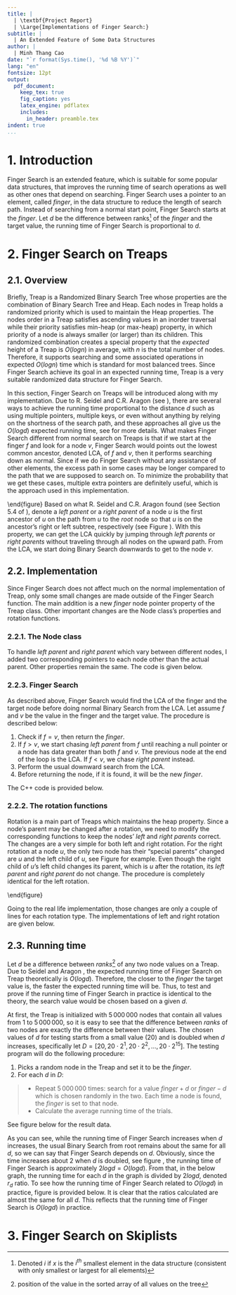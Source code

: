 ```yaml
---
title: |
  | \textbf{Project Report}
  | \Large{Implementations of Finger Search:}
subtitle: | 
  | An Extended Feature of Some Data Structures
author: |
  | Minh Thang Cao
date: "`r format(Sys.time(), '%d %B %Y')`"
lang: "en"
fontsize: 12pt
output:
  pdf_document:
    keep_tex: true
    fig_caption: yes
    latex_engine: pdflatex
    includes:
      in_header: preamble.tex
indent: true
...
```


\graphicspath{ {./} }

# 1. \enspace Introduction {#section1}

Finger Search is an extended feature, which is suitable for some popular data structures, that improves the running time of search operations as well as other ones that depend on searching. Finger Search uses a pointer to an element, called *finger*, in the data structure to reduce the length of search path. Instead of searching from a normal start point, Finger Search starts at the *finger*. Let $d$ be the difference between ranks^[Denoted $i$ if $x$ is the $i^{th}$ smallest element in the data structure (consistent with only smallest or largest for all elements)] of the *finger* and the target value, the running time of Finger Search is proportional to $d$.

# 2. \enspace Finger Search on Treaps {#section2}

## 2.1. Overview

Briefly, Treap is a Randomized Binary Search Tree whose properties are the combination of Binary Search Tree and Heap. Each nodes in Treap holds a randomized priority which is used to maintain the Heap properties. The nodes order in a Treap satisfies ascending values in an inorder traversal while their priority satisfies min-heap (or max-heap) property, in which priority of a node is always smaller (or larger) than its children. This randomized combination creates a special property that the *expected* height of a Treap is $O(logn)$ in average, with $n$ is the total number of nodes. Therefore, it supports searching and some associated operations in expected $O(logn)$ time which is standard for most balanced trees. Since Finger Search achieve its goal in an expected running time, Treap is a very suitable randomized data structure for Finger Search.

In this section, Finger Search on Treaps will be introduced along with my implementation. Due to R. Seidel and C.R. Aragon (see \cite{1}), there are several ways to achieve the running time proportional to the distance $d$ such as using multiple pointers, multiple keys, or even without anything by relying on the shortness of the search path, and these approaches all give us the $O(logd)$ expected running time, see \cite{1} for more details. What makes Finger Search different from normal search on Treaps is that if we start at the finger $f$ and look for a node $v$, Finger Search would points out the lowest common ancestor, denoted LCA, of $f$ and $v$, then it performs searching down as normal. Since if we do Finger Search without any assistance of other elements, the excess path in some cases may be longer compared to the path that we are supposed to search on. To minimize the probability that we get these cases, multiple extra pointers are definitely useful, which is the approach used in this implementation.


\begin{figure}
\centering
\vspace{1mm}
\includegraphics[width=0.4\textwidth]{tree.png}
\caption{\label{fig1:figs}Visualization of \textit{left parent} and \textit{right parent} of a node $u$ in a binary tree.}

\  
\hrule
\end{figure}
Based on what R. Seidel and C.R. Aragon found (see Section 5.4 of \cite{1}), denote a *left parent* or a *right parent* of a node $u$ is the first ancestor of $u$ on the path from $u$ to the *root* node so that $u$ is on the ancestor's right or left subtree, respectively (see Figure \ref{fig1:figs}). With this property, we can get the LCA quickly by jumping through *left parents* or *right parents* without traveling through all nodes on the upward path. From the LCA, we start doing Binary Search downwards to get to the node $v$.

## 2.2. Implementation

Since Finger Search does not affect much on the normal implementation of Treap, only some small changes are made outside of the Finger Search function. The main addition is a new *finger* node pointer property of the Treap class. Other important changes are the Node class's properties and rotation functions.

### 2.2.1. The Node class

To handle *left parent* and *right parent* which vary between different nodes, I added two corresponding pointers to each node other than the actual parent. Other properties remain the same. The code is given below.
\newpage

\begin{lstlisting}
template<typename T>
class Node {
  public:
    T data;
    double priority;
    Node *parent, *left, *right;
    Node *leftParent, *rightParent; // new properties
    Node(double value, Node* parent=nullptr,
         Node* left=nullptr, Node* right=nullptr,
         Node* leftParent=nullptr, Node* rightParent= nullptr) {
      this->data = value;
      this->parent = parent;
      this->left = left;
      this->right = right;
      this->leftParent = leftParent;
      this->rightParent = rightParent;
      priority = Random::getReal(0, 1);
    };
};
\end{lstlisting}
\vspace{-7mm}

### 2.2.3. Finger Search

As described above, Finger Search would find the LCA of the finger and the target node before doing normal Binary Search from the LCA. Let assume $f$ and $v$ be the value in the finger and the target value. The procedure is described below:

  1. Check if $f = v$, then return the *finger*.
  2. If $f > v$, we start chasing *left parent* from *f* until reaching a null pointer or a node has data greater than both *f* and *v*. The previous node at the end of the loop is the LCA. If $f < v$, we chase *right parent* instead.
  3. Perform the usual downward search from the LCA.
  4. Before returning the node, if it is found, it will be the new *finger*.

The C++ code is provided below.

\begin{lstlisting}
template<typename T>
Node<T>* Treap<T>::fingerSearch(T value) {
  if (value == finger->data) return finger;
  Node<T>* LCA = root; // The lowest common ancestor
  Node<T>* current = finger;
  if (value > finger->data) {
    while (current && current->data <= value) {
      LCA = current;
      current = current->rightParent;
    }
  } else {
    while (current && current->data >= value) {
      LCA = current;
      current = current->leftParent;
    }
  }
  Node<T>* foundNode = binarySearch(value, LCA); // downard search from LCA
  if (foundNode) {
    finger = foundNode;
  }
  return foundNode;
}
\end{lstlisting}

\vspace{-7mm}

### 2.2.2. The rotation functions 

Rotation is a main part of Treaps which maintains the heap property. Since a node's parent may be changed after a rotation, we need to modify the corresponding functions to keep the nodes' *left* and *right parents* correct. The changes are a very simple for both left and right rotation. For the right rotation at a node $u$, the only two node has their "special parents" changed are $u$ and the left child of $u$, see Figure \ref{fig2:figs} for example. Even though the right child of $u$'s left child changes its parent, which is $u$ after the rotation, its *left parent* and *right parent* do not change. The procedure is completely identical for the left rotation.

\begin{figure}
\centering
\vspace{1mm}
\includegraphics[height=0.3\textwidth]{TreeRotation.png}
\caption{\label{fig2:figs}Visualization of right rotation at node 4. The colored nodes are ones has their \textit{left parent} or \textit{right parent} changed. The \textit{right parent} of node 2, the left child of 4, changed to the \textit{right parent} of 4, and \textit{left parent} of node 4 changed to 2. Left rotation is identical.}

\  
\hrule
\end{figure}

Going to the real life implementation, those changes are only a couple of lines for each rotation type. The implementations of left and right rotation are given below.


\begin{lstlisting}
template<class T>
void Treap<T>::leftRotate(Node<T>* &node) {
  Node<T> *parent = node->parent;
  Node<T> *r = node->right;
  node->parent = r;
  node->rightParent = r; // set right parent of the given node
  r->leftParent = node->leftParent; // set left parent of right child 
  if (r->left) {
    r->left->parent = node;
  }
  node->right = r->left;
  r->left = node;
  r->parent = parent;
  if (parent) {
    if (parent->left == node) {
      parent->left = r;
    } else {
      parent->right = r;
    }
  }
  node = r;
}

template<class T>
void Treap<T>::rightRotate(Node<T>* &node) {
  Node<T> *parent = node->parent;
  Node<T> *l = node->left;
  node->parent = l;
  node->leftParent = l; // set left parent of the given node
  l->rightParent = node->rightParent; // set right parent of left child 
  if (l->right) {
    l->right->parent = node;
 }
  node->left = l->right;
  l->right = node;
  l->parent = parent;
  if (parent) {
    if (parent->left == node) {
      parent->left = l;
    } else {
      parent->right = l;
    }
  }
  node = l;
}
\end{lstlisting}

## 2.3. Running time

Let $d$ be a difference between *ranks*^[position of the value in the sorted array of all values on the tree] of any two node values on a Treap. Due to Seidel and Aragon \cite{1}, the expected running time of Finger Search on Treap theoretically is $O(logd)$. Therefore, the closer to the $finger$ the target value is, the faster the expected running time will be. Thus, to test and prove if the running time of Finger Search in practice is identical to the theory, the search value would be chosen based on a given $d$.

At first, the Treap is initialized with $5\,000\,000$ nodes that contain all values from 1 to $5\,000\,000$, so it is easy to see that the difference between $ranks$ of two nodes are exactly the difference between their values. The chosen values of $d$ for testing starts from a small value (20) and is doubled when $d$ increases, specifically let $D = [20, 20\cdot2^1, 20\cdot2^2, \ldots, 20\cdot2^{15}]$. The testing program will do the following procedure:
\vspace{-4mm}

1. Picks a random node in the Treap and set it to be the $finger$.
2. For each $d$ in $D$:
\vspace{-4mm}

>- Repeat $5\,000\,000$ times: search for a value $finger + d$ or $finger - d$ which is chosen randomly in the two. Each time a node is found, the $finger$ is set to that node.
>- Calculate the average running time of the trials.

See figure \ref{fig:TreapResult} below for the result data.
\begin{figure}
\centering
\begin{minipage}{1\textwidth}
  \centering
	\begin{tabularx}{0.8\textwidth}{|>{\centering\arraybackslash}X|>{\centering\arraybackslash}X|>{\centering\arraybackslash}X|}
  \hline
      $d$  & Finger Search time  & Binary Search form root time \\ \hline
     20  & 7.89250  & 27.2041 \\ \hline
     40  & 9.95326  & 28.0649 \\ \hline
     80  & 11.9180  & 28.8736 \\ \hline
    160  & 13.9715  & 27.4262 \\ \hline
    320  & 15.8764  & 28.0812 \\ \hline
    640  & 18.3024  & 29.7978 \\ \hline
   1280  & 20.2644  & 29.4003 \\ \hline
   2560  & 22.3453  & 28.0397 \\ \hline
   5120  & 24.6583  & 28.8494 \\ \hline
  10240  & 26.4185  & 28.1270 \\ \hline
  20480  & 28.3653  & 28.4053 \\ \hline
  40960  & 30.1493  & 28.3681 \\ \hline
  81920  & 32.8924  & 28.7313 \\ \hline
 163840  & 33.6583  & 27.9549 \\ \hline
 327680  & 35.6414  & 27.9997 \\ \hline
 655360  & 40.2822  & 27.4228 \\ \hline
  \end{tabularx}
\end{minipage}
\caption[Caption]{Average running time of Finger Search and Binary Search from root on Treap with $d$ in $[20, 20\cdot2^1, 20\cdot2^2, \ldots, 20\cdot2^{15}]$. The total number of search times for each $d$ is $5\,000\,000$. The running times are in \textit{number of nodes visited} at the end of the search function.}
\label{fig:TreapResult}
\end{figure}

\newpage

As you can see, while the running time of Finger Search increases when $d$ increases, the usual Binary Search from root remains about the same for all $d$, so we can say that Finger Search depends on $d$. Obviously, since the time increases about 2 when $d$ is doubled, see figure \ref{fig:TreapResult}, the running time of Finger Search is approximately $2logd = O(logd)$. From that, in the below graph, the running time for each $d$ in the graph is divided by $2logd$, denoted $r_d$ ratio. To see how the running time of Finger Search related to $O(logd)$ in practice, figure \ref{fig:TreapGraph} is provided below. It is clear that the ratios calculated are almost the same for all $d$. This reflects that the running time of Finger Search is $O(logd)$ in practice.

\begin{figure}
\begin{minipage}{0.95\textwidth}
\begin{center}
\begin{tikzpicture}
  \begin{axis}[ 
    symbolic x coords={0, 20, 40, 80, 160, 320, 640, 1280, 2560, 5120, 10240, 20480, 40960, 81920, 163840, 327680, 655360, 1310720},
    xtick={0, 20, 40, 80, 160, 320, 640, 1280, 2560, 5120, 10240, 20480, 40960, 81920, 163840, 327680, 655360, 1310720},
    xticklabels={0,$2^0$,$2^1$, $2^2$,$2^3$,$2^4$,$2^5$,$2^6$,$2^7$,$2^8$,$2^9$,$2^{10}$,$2^{11}$,$2^{12}$,$2^{13}$,$2^{14}$,$2^{15}$,$2^{16}$},
    scaled x ticks={real:20},
    height=5cm,
		width=14cm,
    minor tick num=5,
    grid=both,
    grid style={line width=.1pt, draw=gray!20},
    major grid style={line width=.2pt,draw=gray!40},
    ymin=0,
		ymax=2,
    xmin=0,
		xmax=1310720,
    xlabel=$d$,
    ylabel={$r_d$},
		ylabel style={rotate=-90}
  ] 
		\addplot file[skip first] {TreapGraph.txt};
  \end{axis}
\end{tikzpicture}
\end{center}
\end{minipage}
\caption[Caption]{The graph of ratios $r_d$ versus different values of $d$ given in figure \ref{fig:TreapResult}.}
\label{fig:TreapGraph}
\end{figure}
\hrule

# 3. \enspace Finger Search on Skiplists {#section3}

\newpage
\begin{thebibliography}{9}
\bibitem{1}
Seidel, R., Aragon, C.R. Randomized search trees. \emph{Algorithmica} 16, 464–497 (1996). \url{https://doi.org/10.1007/BF01940876}

\end{thebibliography}
